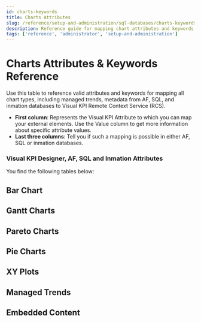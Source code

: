```yaml
---
id: charts-keywords
title: Charts Attributes
slug: /reference/setup-and-administration/sql-databases/charts-keywords
description: Reference guide for mapping chart attributes and keywords from external data sources to Visual KPI, including bar, pie, and XY charts.
tags: ['reference', 'administrator', 'setup-and-administration']
---
```


<head>
  <title>Charts Attributes</title>
  <meta name="keywords" content="Charts Attributes, Visual KPI, SQL Databases, AF Databases, setup and administration, reference, administrator"/>
</head>


# Charts Attributes & Keywords Reference

Use this table to reference valid attributes and keywords for mapping all chart types, including managed trends, metadata from AF, SQL, and inmation databases to Visual KPI Remote Context Service (RCS).

- **First column**: Represents the Visual KPI Attribute to which you can map your external elements. Use the Value column to get more information about specific attribute values.
- **Last three columns**: Tell you if such a mapping is possible in either AF, SQL or inmation databases.

### Visual KPI Designer, AF, SQL and Inmation Attributes

You find the following tables below:

<CardList cols={4}>
  <Card 
    title="Bar Chart"
    link="#bar-chart"
  />
  <Card 
    title="Gantt Charts"
    link="#gantt-charts"
  />
  <Card 
    title="Pareto Charts"
    link="#pareto-charts"
  />
  <Card 
    title="Pie Charts"
    link="#pie-charts"
  />
  <Card 
    title="XY Plots"
    link="#xy-plots"
  />
  <Card 
    title="Managed Trends"
    link="#managed-trends"
  />
  <Card 
    title="Embedded Content"
    link="#embedded-content"
  />
</CardList>

## Bar Chart
<JsonToTable jsonData={BarCharts} />

## Gantt Charts
<JsonToTable jsonData={GanttCharts} />

## Pareto Charts
<JsonToTable jsonData={ParetoCharts} />

## Pie Charts
<JsonToTable jsonData={PieCharts} />

## XY Plots
<JsonToTable jsonData={XYPlots} />

## Managed Trends
<JsonToTable jsonData={ManagedTrends} />

## Embedded Content
<JsonToTable jsonData={EmbeddedContent} />
